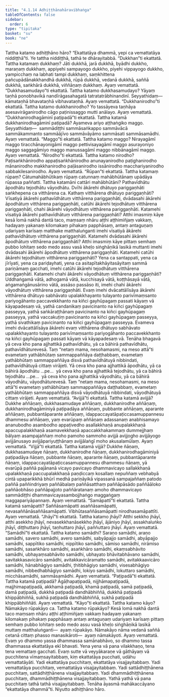 ```yaml
---
title: "4.1.14 Adhiṭṭhānahāravibhaṅga"
tableOfContents: false
sidebar:
  order: 6
type: "tipitaka"
basket: "su"
book: "ne"
---
```



<DynamicBreadcrumb />

<Division number="46" book="ne">

<Paragraph number="396" book="ne">
Tattha katamo adhiṭṭhāno hāro? “Ekattatāya dhammā, yepi ca vemattatāya niddiṭṭhā”ti.
</Paragraph>

<Paragraph number="397" book="ne">
Ye tattha niddiṭṭhā, tathā te dhārayitabbā.
</Paragraph>

<Paragraph number="398" book="ne">
“Dukkhan”ti ekattatā. Tattha katamaṃ dukkhaṃ? Jāti dukkhā, jarā dukkhā, byādhi dukkho, maraṇaṃ dukkhaṃ, appiyehi sampayogo dukkho, piyehi vippayogo dukkho, yampicchaṃ na labhati tampi dukkhaṃ, saṃkhittena pañcupādānakkhandhā dukkhā, rūpā dukkhā, vedanā dukkhā, saññā dukkhā, saṅkhārā dukkhā, viññāṇaṃ dukkhaṃ. Ayaṃ vemattatā.
</Paragraph>

<Paragraph number="399" book="ne">
“Dukkhasamudayo”ti ekattatā. Tattha katamo dukkhasamudayo? Yāyaṃ taṇhā ponobhavikā nandīrāgasahagatā tatratatrābhinandinī. Seyyathidaṃ—  kāmataṇhā bhavataṇhā vibhavataṇhā. Ayaṃ vemattatā.
</Paragraph>

<Paragraph number="400" book="ne">
“Dukkhanirodho”ti ekattatā. Tattha katamo dukkhanirodho? Yo tassāyeva taṇhāya asesavirāganirodho cāgo paṭinissaggo mutti anālayo. Ayaṃ vemattatā.
</Paragraph>

<Paragraph number="401" book="ne">
“Dukkhanirodhagāminī paṭipadā”ti ekattatā. Tattha katamā dukkhanirodhagāminī paṭipadā? Ayameva ariyo aṭṭhaṅgiko maggo. Seyyathidaṃ—  sammādiṭṭhi sammāsaṅkappo sammāvācā sammākammanto sammāājīvo sammāvāyāmo sammāsati sammāsamādhi. Ayaṃ vemattatā.
</Paragraph>

<Paragraph number="402" book="ne">
“Maggo”ti ekattatā. Tattha katamo maggo? Nirayagāmī maggo tiracchānayonigāmī maggo pettivisayagāmī maggo asurayoniyo maggo saggagāmiyo maggo manussagāmī maggo nibbānagāmī maggo. Ayaṃ vemattatā.
</Paragraph>

<Paragraph number="403" book="ne">
“Nirodho”ti ekattatā. Tattha katamo nirodho? Paṭisaṅkhānirodho appaṭisaṅkhānirodho anunayanirodho paṭighanirodho mānanirodho makkhanirodho paḷāsanirodho issānirodho macchariyanirodho sabbakilesanirodho. Ayaṃ vemattatā.
</Paragraph>

<Paragraph number="404" book="ne">
“Rūpan”ti ekattatā. Tattha katamaṃ rūpaṃ? Cātumahābhūtikaṃ rūpaṃ catunnaṃ mahābhūtānaṃ upādāya rūpassa paññatti. Tattha katamāni cattāri mahābhūtāni? Pathavīdhātu āpodhātu tejodhātu vāyodhātu.
</Paragraph>

</Division>
<Division number="47" book="ne">

<Paragraph number="405" book="ne">
Dvīhi ākārehi dhātuyo pariggaṇhāti saṅkhepena ca vitthārena ca. Kathaṃ vitthārena dhātuyo pariggaṇhāti? Vīsatiyā ākārehi pathavīdhātuṃ vitthārena pariggaṇhāti, dvādasahi ākārehi āpodhātuṃ vitthārena pariggaṇhāti, catūhi ākārehi tejodhātuṃ vitthārena pariggaṇhāti, chahi ākārehi vāyodhātuṃ vitthārena pariggaṇhāti.
</Paragraph>

<Paragraph number="406" book="ne">
Katamehi vīsatiyā ākārehi pathavīdhātuṃ vitthārena pariggaṇhāti? Atthi imasmiṃ kāye kesā lomā nakhā dantā taco, maṃsaṃ nhāru aṭṭhi aṭṭhimiñjaṃ vakkaṃ, hadayaṃ yakanaṃ kilomakaṃ pihakaṃ papphāsaṃ, antaṃ antaguṇaṃ udariyaṃ karīsaṃ matthake matthaluṅganti imehi vīsatiyā ākārehi pathavīdhātuṃ vitthārena pariggaṇhāti.
</Paragraph>

<Paragraph number="407" book="ne">
Katamehi dvādasahi ākārehi āpodhātuṃ vitthārena pariggaṇhāti? Atthi imasmiṃ kāye pittaṃ semhaṃ pubbo lohitaṃ sedo medo assu vasā kheḷo siṅghāṇikā lasikā muttanti imehi dvādasahi ākārehi āpodhātuṃ vitthārena pariggaṇhāti.
</Paragraph>

<Paragraph number="408" book="ne">
Katamehi catūhi ākārehi tejodhātuṃ vitthārena pariggaṇhāti? Yena ca santappati, yena ca jīrīyati, yena ca pariḍayhati, yena ca asitapītakhāyitasāyitaṃ sammā pariṇāmaṃ gacchati, imehi catūhi ākārehi tejodhātuṃ vitthārena pariggaṇhāti.
</Paragraph>

<Paragraph number="409" book="ne">
Katamehi chahi ākārehi vāyodhātuṃ vitthārena pariggaṇhāti? Uddhaṅgamā vātā, adhogamā vātā, kucchisayā vātā, koṭṭhāsayā vātā, aṅgamaṅgānusārino vātā, assāso passāso iti, imehi chahi ākārehi vāyodhātuṃ vitthārena pariggaṇhāti.
</Paragraph>

<Paragraph number="410" book="ne">
Evaṃ imehi dvācattālīsāya ākārehi vitthārena dhātuyo sabhāvato upalakkhayanto tulayanto parivīmaṃsanto pariyogāhanto paccavekkhanto na kiñci gayhūpagaṃ passati kāyaṃ vā kāyapadesaṃ vā, yathā candanikaṃ pavicinanto na kiñci gayhūpagaṃ passeyya, yathā saṅkāraṭṭhānaṃ pavicinanto na kiñci gayhūpagaṃ passeyya, yathā vaccakuṭiṃ pavicinanto na kiñci gayhūpagaṃ passeyya, yathā sivathikaṃ pavicinanto na kiñci gayhūpagaṃ passeyya. Evameva imehi dvācattālīsāya ākārehi evaṃ vitthārena dhātuyo sabhāvato upalakkhayanto tulayanto parivīmaṃsanto pariyogāhanto paccavekkhanto na kiñci gayhūpagaṃ passati kāyaṃ vā kāyapadesaṃ vā. Tenāha bhagavā yā ceva kho pana ajjhattikā pathavīdhātu, yā ca bāhirā pathavīdhātu, pathavīdhāturevesā. Taṃ “netaṃ mama, nesohamasmi, na meso attā”ti evametaṃ yathābhūtaṃ sammappaññāya daṭṭhabbaṃ, evametaṃ yathābhūtaṃ sammappaññāya disvā pathavīdhātuyā nibbindati, pathavīdhātuyā cittaṃ virājeti. Yā ceva kho pana ajjhattikā āpodhātu, yā ca bāhirā āpodhātu …pe…  yā ceva kho pana ajjhattikā tejodhātu, yā ca bāhirā tejodhātu …pe…  yā ceva kho pana ajjhattikā vāyodhātu, yā ca bāhirā vāyodhātu, vāyodhāturevesā. Taṃ “netaṃ mama, nesohamasmi, na meso attā”ti evametaṃ yathābhūtaṃ sammappaññāya daṭṭhabbaṃ, evametaṃ yathābhūtaṃ sammappaññāya disvā vāyodhātuyā nibbindati, vāyodhātuyā cittaṃ virājeti. Ayaṃ vemattatā.
</Paragraph>

</Division>
<Division number="48" book="ne">

<Paragraph number="411" book="ne">
“Avijjā”ti ekattatā. Tattha katamā avijjā? Dukkhe aññāṇaṃ, dukkhasamudaye aññāṇaṃ, dukkhanirodhe aññāṇaṃ, dukkhanirodhagāminiyā paṭipadāya aññāṇaṃ, pubbante aññāṇaṃ, aparante aññāṇaṃ, pubbantāparante aññāṇaṃ, idappaccayatāpaṭiccasamuppannesu dhammesu aññāṇaṃ, yaṃ evarūpaṃ aññāṇaṃ adassanaṃ anabhisamayo ananubodho asambodho appaṭivedho asallakkhaṇā anupalakkhaṇā apaccupalakkhaṇā asamavekkhaṇā apaccakkhakammaṃ dummejjhaṃ bālyaṃ asampajaññaṃ moho pamoho sammoho avijjā avijjogho avijjāyogo avijjānusayo avijjāpariyuṭṭhānaṃ avijjālaṅgī moho akusalamūlaṃ. Ayaṃ vemattatā.
</Paragraph>

<Paragraph number="412" book="ne">
“Vijjā”ti ekattatā. Tattha katamā vijjā? Dukkhe ñāṇaṃ, dukkhasamudaye ñāṇaṃ, dukkhanirodhe ñāṇaṃ, dukkhanirodhagāminiyā paṭipadāya ñāṇaṃ, pubbante ñāṇaṃ, aparante ñāṇaṃ, pubbantāparante ñāṇaṃ, idappaccayatāpaṭiccasamuppannesu dhammesu ñāṇaṃ, yā evarūpā paññā pajānanā vicayo pavicayo dhammavicayo sallakkhaṇā upalakkhaṇā paccupalakkhaṇā paṇḍiccaṃ kosallaṃ nepuññaṃ vebhabyā cintā upaparikkhā bhūrī medhā pariṇāyikā vipassanā sampajaññaṃ patodo paññā paññindriyaṃ paññābalaṃ paññāsatthaṃ paññāpāsādo paññāāloko paññāobhāso paññāpajjoto paññāratanaṃ amoho dhammavicayo sammādiṭṭhi dhammavicayasambojjhaṅgo maggaṅgaṃ maggapariyāpannaṃ. Ayaṃ vemattatā.
</Paragraph>

<Paragraph number="413" book="ne">
“Samāpattī”ti ekattatā. Tattha katamā samāpatti? Saññāsamāpatti asaññāsamāpatti, nevasaññānāsaññāsamāpatti. Vibhūtasaññāsamāpatti nirodhasamāpattīti. Ayaṃ vemattatā.
</Paragraph>

<Paragraph number="414" book="ne">
“Jhāyī”ti ekattatā. Tattha katamo jhāyī? Atthi sekkho jhāyī, atthi asekkho jhāyī, nevasekkhanāsekkho jhāyī, ājāniyo jhāyī, assakhaluṅko jhāyī, diṭṭhuttaro jhāyī, taṇhuttaro jhāyī, paññuttaro jhāyī. Ayaṃ vemattatā.
</Paragraph>

<Paragraph number="415" book="ne">
“Samādhī”ti ekattatā. Tattha katamo samādhi? Saraṇo samādhi, araṇo samādhi, savero samādhi, avero samādhi, sabyāpajjo samādhi, abyāpajjo samādhi, sappītiko samādhi, nippītiko samādhi, sāmiso samādhi, nirāmiso samādhi, sasaṅkhāro samādhi, asaṅkhāro samādhi, ekaṃsabhāvito samādhi, ubhayaṃsabhāvito samādhi, ubhayato bhāvitabhāvano samādhi, savitakkasavicāro samādhi, avitakkavicāramatto samādhi, avitakkaavicāro samādhi, hānabhāgiyo samādhi, ṭhitibhāgiyo samādhi, visesabhāgiyo samādhi, nibbedhabhāgiyo samādhi, lokiyo samādhi, lokuttaro samādhi, micchāsamādhi, sammāsamādhi. Ayaṃ vemattatā.
</Paragraph>

<Paragraph number="416" book="ne">
“Paṭipadā”ti ekattatā. Tattha katamā paṭipadā? Āgāḷhapaṭipadā, nijjhāmapaṭipadā, majjhimapaṭipadā, akkhamā paṭipadā, khamā paṭipadā, samā paṭipadā, damā paṭipadā, dukkhā paṭipadā dandhābhiññā, dukkhā paṭipadā khippābhiññā, sukhā paṭipadā dandhābhiññā, sukhā paṭipadā khippābhiññāti. Ayaṃ vemattatā.
</Paragraph>

<Paragraph number="417" book="ne">
“Kāyo”ti ekattatā. Tattha katamo kāyo? Nāmakāyo rūpakāyo ca. Tattha katamo rūpakāyo? Kesā lomā nakhā dantā taco maṃsaṃ nhāru aṭṭhi aṭṭhimiñjaṃ vakkaṃ hadayaṃ yakanaṃ kilomakaṃ pihakaṃ papphāsaṃ antaṃ antaguṇaṃ udariyaṃ karīsaṃ pittaṃ semhaṃ pubbo lohitaṃ sedo medo assu vasā kheḷo siṅghāṇikā lasikā muttaṃ matthaluṅganti—  ayaṃ rūpakāyo. Nāmakāyo nāma vedanā saññā cetanā cittaṃ phasso manasikāroti—  ayaṃ nāmakāyoti. Ayaṃ vemattatā.
</Paragraph>

<Paragraph number="418" book="ne">
Evaṃ yo dhammo yassa dhammassa samānabhāvo, so dhammo tassa dhammassa ekattatāya ekī bhavati. Yena yena vā pana vilakkhaṇo, tena tena vemattaṃ gacchati. Evaṃ sutte vā veyyākaraṇe vā gāthāyaṃ vā pucchitena vīmaṃsayitabbaṃ, kiṃ ekattatāya pucchati, udāhu vemattatāyāti. Yadi ekattatāya pucchitaṃ, ekattatāya visajjayitabbaṃ. Yadi vemattatāya pucchitaṃ, vemattatāya visajjayitabbaṃ. Yadi sattādhiṭṭhānena pucchitaṃ, sattādhiṭṭhānena visajjayitabbaṃ. Yadi dhammādhiṭṭhānena pucchitaṃ, dhammādhiṭṭhānena visajjayitabbaṃ. Yathā yathā vā pana pucchitaṃ tathā tathā visajjayitabbaṃ. Tenāha āyasmā mahākaccāyano “ekattatāya dhammā”ti.

</Paragraph>
</Division>

<Paragraph number="419" type="center" book="ne">
Niyutto adhiṭṭhāno hāro.
</Paragraph>